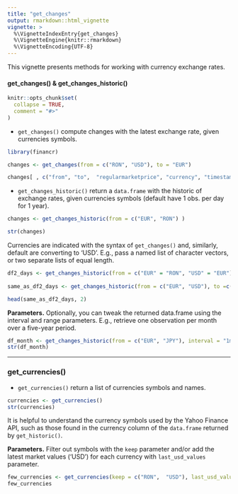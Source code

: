 ```yaml
---
title: "get_changes"
output: rmarkdown::html_vignette
vignette: >
  %\VignetteIndexEntry{get_changes}
  %\VignetteEngine{knitr::rmarkdown}
  %\VignetteEncoding{UTF-8}
---
```


This vignette presents methods for working with currency exchange rates.

#### get_changes() & get_changes_historic() 

```r
knitr::opts_chunk$set(
  collapse = TRUE,
  comment = "#>"
)
```

- `get_changes()` compute changes with the latest exchange rate, given currencies symbols.

```r
library(financr)

changes <- get_changes(from = c("RON", "USD"), to = "EUR")

changes[ , c("from", "to",  "regularmarketprice", "currency", "timestamp")]

```


- `get_changes_historic()` return a `data.frame` with the historic of exchange rates, given currencies symbols (default have  1 obs. per day for 1 year).

```r

changes <- get_changes_historic(from = c("EUR", "RON") )

str(changes)

```

Currencies are indicated with the syntax of `get_changes()` and, similarly, default are converting to 'USD'. E.g., pass a named list of character vectors, or two separate lists of equal length.


```r

df2_days <- get_changes_historic(from = c("EUR" = "RON", "USD" = "EUR"))
 
same_as_df2_days <- get_changes_historic(from = c("EUR", "USD"), to =c("RON" , "EUR"))

head(same_as_df2_days, 2)
```

**Parameters.** Optionally, you can tweak the returned data.frame using the interval and range parameters. E.g., retrieve one observation per month over a five-year period.

```r

df_month <- get_changes_historic(from = c("EUR", "JPY"), interval = "1mo", range = '5y')
str(df_month)
```

---
### get_currencies()

- `get_currencies()` return a list of currencies symbols and names.

```r
currencies <- get_currencies()
str(currencies)
```

 It is helpful to understand the currency symbols used by the Yahoo Finance API, such as those found in the currency column of the `data.frame` returned by `get_historic()`.
 
**Parameters.** Filter out symbols with the `keep` parameter and/or add the latest market values ('USD') for each currency with `last_usd_values` parameter.

```r
few_currencies <- get_currencies(keep = c("RON",  "USD"), last_usd_values = T )
few_currencies
```

